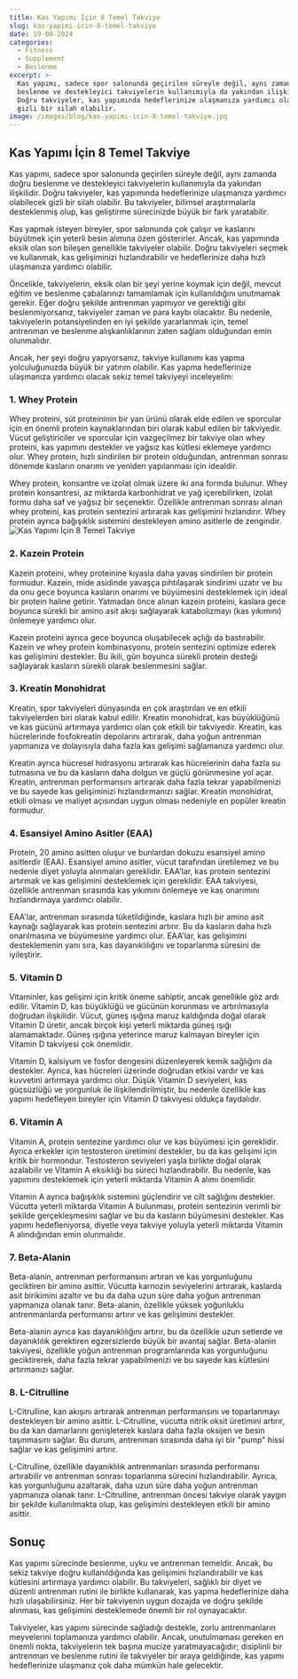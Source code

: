 ```yaml
---
title: Kas Yapımı İçin 8 Temel Takviye
slug: kas-yapimi-icin-8-temel-takviye
date: 19-08-2024
categories:
  - Fitness
  - Supplement
  - Beslenme
excerpt: >-
  Kas yapımı, sadece spor salonunda geçirilen süreyle değil, aynı zamanda doğru
  beslenme ve destekleyici takviyelerin kullanımıyla da yakından ilişkilidir.
  Doğru takviyeler, kas yapımında hedeflerinize ulaşmanıza yardımcı olabilecek
  gizli bir silah olabilir.
image: /images/blog/kas-yapimi-icin-8-temel-takviye.jpg
---
```


## Kas Yapımı İçin 8 Temel Takviye

Kas yapımı, sadece spor salonunda geçirilen süreyle değil, aynı zamanda doğru beslenme ve destekleyici takviyelerin kullanımıyla da yakından ilişkilidir. Doğru takviyeler, kas yapımında hedeflerinize ulaşmanıza yardımcı olabilecek gizli bir silah olabilir. Bu takviyeler, bilimsel araştırmalarla desteklenmiş olup, kas geliştirme sürecinizde büyük bir fark yaratabilir.

Kas yapmak isteyen bireyler, spor salonunda çok çalışır ve kaslarını büyütmek için yeterli besin alımına özen gösterirler. Ancak, kas yapımında eksik olan son bileşen genellikle takviyeler olabilir. Doğru takviyeleri seçmek ve kullanmak, kas gelişiminizi hızlandırabilir ve hedeflerinize daha hızlı ulaşmanıza yardımcı olabilir.

Öncelikle, takviyelerin, eksik olan bir şeyi yerine koymak için değil, mevcut eğitim ve beslenme çabalarınızı tamamlamak için kullanıldığını unutmamak gerekir. Eğer doğru şekilde antrenman yapmıyor ve gerektiği gibi beslenmiyorsanız, takviyeler zaman ve para kaybı olacaktır. Bu nedenle, takviyelerin potansiyelinden en iyi şekilde yararlanmak için, temel antrenman ve beslenme alışkanlıklarının zaten sağlam olduğundan emin olunmalıdır.

Ancak, her şeyi doğru yapıyorsanız, takviye kullanımı kas yapma yolculuğunuzda büyük bir yatırım olabilir. Kas yapma hedeflerinize ulaşmanıza yardımcı olacak sekiz temel takviyeyi inceleyelim:

### 1. Whey Protein

Whey proteini, süt proteininin bir yan ürünü olarak elde edilen ve sporcular için en önemli protein kaynaklarından biri olarak kabul edilen bir takviyedir. Vücut geliştiriciler ve sporcular için vazgeçilmez bir takviye olan whey proteini, kas yapımını destekler ve yağsız kas kütlesi eklemeye yardımcı olur. Whey protein, hızlı sindirilen bir protein olduğundan, antrenman sonrası dönemde kasların onarımı ve yeniden yapılanması için idealdir.

Whey protein, konsantre ve izolat olmak üzere iki ana formda bulunur. Whey protein konsantresi, az miktarda karbonhidrat ve yağ içerebilirken, izolat formu daha saf ve yağsız bir seçenektir. Özellikle antrenman sonrası alınan whey proteini, kas protein sentezini artırarak kas gelişimini hızlandırır. Whey protein ayrıca bağışıklık sistemini destekleyen amino asitlerle de zengindir.
<img src="/images/blog/kas-yapici-protein.jpg" alt="Kas Yapımı İçin 8 Temel Takviye" className="w-full" />

### 2. Kazein Protein

Kazein proteini, whey proteinine kıyasla daha yavaş sindirilen bir protein formudur. Kazein, mide asidinde yavaşça pıhtılaşarak sindirimi uzatır ve bu da onu gece boyunca kasların onarımı ve büyümesini desteklemek için ideal bir protein haline getirir. Yatmadan önce alınan kazein proteini, kaslara gece boyunca sürekli bir amino asit akışı sağlayarak katabolizmayı (kas yıkımını) önlemeye yardımcı olur.

Kazein proteini ayrıca gece boyunca oluşabilecek açlığı da bastırabilir. Kazein ve whey protein kombinasyonu, protein sentezini optimize ederek kas gelişimini destekler. Bu ikili, gün boyunca sürekli protein desteği sağlayarak kasların sürekli olarak beslenmesini sağlar.

### 3. Kreatin Monohidrat

Kreatin, spor takviyeleri dünyasında en çok araştırılan ve en etkili takviyelerden biri olarak kabul edilir. Kreatin monohidrat, kas büyüklüğünü ve kas gücünü artırmaya yardımcı olan çok etkili bir takviyedir. Kreatin, kas hücrelerinde fosfokreatin depolarını artırarak, daha yoğun antrenman yapmanıza ve dolayısıyla daha fazla kas gelişimi sağlamanıza yardımcı olur.

Kreatin ayrıca hücresel hidrasyonu artırarak kas hücrelerinin daha fazla su tutmasına ve bu da kasların daha dolgun ve güçlü görünmesine yol açar. Kreatin, antrenman performansını artırarak daha fazla tekrar yapabilmenizi ve bu sayede kas gelişiminizi hızlandırmanızı sağlar. Kreatin monohidrat, etkili olması ve maliyet açısından uygun olması nedeniyle en popüler kreatin formudur.

### 4. Esansiyel Amino Asitler (EAA)

Protein, 20 amino asitten oluşur ve bunlardan dokuzu esansiyel amino asitlerdir (EAA). Esansiyel amino asitler, vücut tarafından üretilemez ve bu nedenle diyet yoluyla alınmaları gereklidir. EAA'lar, kas protein sentezini artırmak ve kas gelişimini desteklemek için gereklidir. EAA takviyesi, özellikle antrenman sırasında kas yıkımını önlemeye ve kas onarımını hızlandırmaya yardımcı olabilir.

EAA'lar, antrenman sırasında tüketildiğinde, kaslara hızlı bir amino asit kaynağı sağlayarak kas protein sentezini artırır. Bu da kasların daha hızlı onarılmasına ve büyümesine yardımcı olur. EAA'lar, kas gelişimini desteklemenin yanı sıra, kas dayanıklılığını ve toparlanma süresini de iyileştirir.

### 5. Vitamin D

Vitaminler, kas gelişimi için kritik öneme sahiptir, ancak genellikle göz ardı edilir. Vitamin D, kas büyüklüğü ve gücünün korunması ve artırılmasıyla doğrudan ilişkilidir. Vücut, güneş ışığına maruz kaldığında doğal olarak Vitamin D üretir, ancak birçok kişi yeterli miktarda güneş ışığı alamamaktadır. Güneş ışığına yeterince maruz kalmayan bireyler için Vitamin D takviyesi çok önemlidir.

Vitamin D, kalsiyum ve fosfor dengesini düzenleyerek kemik sağlığını da destekler. Ayrıca, kas hücreleri üzerinde doğrudan etkisi vardır ve kas kuvvetini artırmaya yardımcı olur. Düşük Vitamin D seviyeleri, kas güçsüzlüğü ve yorgunluk ile ilişkilendirilmiştir, bu nedenle özellikle kas yapımı hedefleyen bireyler için Vitamin D takviyesi oldukça faydalıdır.

### 6. Vitamin A

Vitamin A, protein sentezine yardımcı olur ve kas büyümesi için gereklidir. Ayrıca erkekler için testosteron üretimini destekler, bu da kas gelişimi için kritik bir hormondur. Testosteron seviyeleri yaşla birlikte doğal olarak azalabilir ve Vitamin A eksikliği bu süreci hızlandırabilir. Bu nedenle, kas yapımını desteklemek için yeterli miktarda Vitamin A alımı önemlidir.

Vitamin A ayrıca bağışıklık sistemini güçlendirir ve cilt sağlığını destekler. Vücutta yeterli miktarda Vitamin A bulunması, protein sentezinin verimli bir şekilde gerçekleşmesini sağlar ve bu da kasların büyümesini destekler. Kas yapımı hedefleniyorsa, diyetle veya takviye yoluyla yeterli miktarda Vitamin A alındığından emin olunmalıdır.

### 7. Beta-Alanin

Beta-alanin, antrenman performansını artıran ve kas yorgunluğunu geciktiren bir amino asittir. Vücutta karnozin seviyelerini artırarak, kaslarda asit birikimini azaltır ve bu da daha uzun süre daha yoğun antrenman yapmanıza olanak tanır. Beta-alanin, özellikle yüksek yoğunluklu antrenmanlarda performansı artırır ve kas gelişimini destekler.

Beta-alanin ayrıca kas dayanıklılığını artırır, bu da özellikle uzun setlerde ve dayanıklılık gerektiren egzersizlerde büyük bir avantaj sağlar. Beta-alanin takviyesi, özellikle yoğun antrenman programlarında kas yorgunluğunu geciktirerek, daha fazla tekrar yapabilmenizi ve bu sayede kas kütlesini artırmanızı sağlar.

### 8. L-Citrulline

L-Citrulline, kan akışını artırarak antrenman performansını ve toparlanmayı destekleyen bir amino asittir. L-Citrulline, vücutta nitrik oksit üretimini artırır, bu da kan damarlarını genişleterek kaslara daha fazla oksijen ve besin taşınmasını sağlar. Bu durum, antrenman sırasında daha iyi bir "pump" hissi sağlar ve kas gelişimini artırır.

L-Citrulline, özellikle dayanıklılık antrenmanları sırasında performansı artırabilir ve antrenman sonrası toparlanma sürecini hızlandırabilir. Ayrıca, kas yorgunluğunu azaltarak, daha uzun süre daha yoğun antrenman yapmanıza olanak tanır. L-Citrulline, antrenman öncesi takviye olarak yaygın bir şekilde kullanılmakta olup, kas gelişimini destekleyen etkili bir amino asittir.

## Sonuç

Kas yapımı sürecinde beslenme, uyku ve antrenman temeldir. Ancak, bu sekiz takviye doğru kullanıldığında kas gelişimini hızlandırabilir ve kas kütlesini artırmaya yardımcı olabilir. Bu takviyeleri, sağlıklı bir diyet ve düzenli antrenman rutini ile birlikte kullanarak, kas yapma hedeflerinize daha hızlı ulaşabilirsiniz. Her bir takviyenin uygun dozajda ve doğru şekilde alınması, kas gelişimini desteklemede önemli bir rol oynayacaktır.

Takviyeler, kas yapımı sürecinde sağladığı destekle, zorlu antrenmanların meyvelerini toplamanıza yardımcı olabilir. Ancak, unutulmaması gereken en önemli nokta, takviyelerin tek başına mucize yaratmayacağıdır; disiplinli bir antrenman ve beslenme rutini ile takviyeler bir araya geldiğinde, kas yapımı hedeflerinize ulaşmanız çok daha mümkün hale gelecektir.
